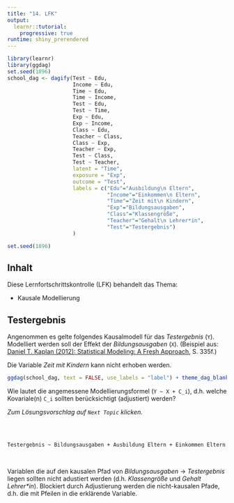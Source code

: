 ```yaml
---
title: "14. LFK"
output: 
  learnr::tutorial:
    progressive: true
runtime: shiny_prerendered
---
```


```r
library(learnr)
library(ggdag)
set.seed(1896)
school_dag <- dagify(Test ~ Edu,
                     Income ~ Edu,
                     Time ~ Edu,
                     Time ~ Income,
                     Test ~ Edu,
                     Test ~ Time,
                     Exp ~ Edu,
                     Exp ~ Income,
                     Class ~ Edu,
                     Teacher ~ Class,
                     Class ~ Exp,
                     Teacher ~ Exp,
                     Test ~ Class,
                     Test ~ Teacher,
                     latent = "Time",
                     exposure = "Exp",
                     outcome = "Test",
                     labels = c("Edu"="Ausbildung\n Eltern",
                                "Income"="Einkommen\n Eltern",
                                "Time"="Zeit mit\n Kindern",
                                "Exp"="Bildungsausgaben",
                                "Class"="Klassengröße",
                                "Teacher"="Gehalt\n Lehrer*in",
                                "Test"="Testergebnis")
                     )

set.seed(1896)

```

## Inhalt

Diese Lernfortschrittskontrolle (LFK) behandelt das Thema:

- Kausale Modellierung


## Testergebnis

Angenommen es gelte folgendes Kausalmodell für das *Testergebnis* (`Y`). Modelliert werden soll der Effekt der *Bildungsausgaben* (`X`). (Beispiel aus: [Daniel T. Kaplan (2012): Statistical Modeling: A Fresh Approach](http://project-mosaic-books.com/?page_id=13), S. 335f.)

Die Variable *Zeit mit Kindern* kann nicht erhoben werden.

```r
ggdag(school_dag, text = FALSE, use_labels = "label") + theme_dag_blank() 
```

Wie lautet die angemessene Modellierungsformel (`Y ~ X + C_i`), d.h. welche Kovariale(n) `C_i` sollten berücksichtigt (adjustiert) werden?

*Zum Lösungsvorschlag auf `Next Topic` klicken.*

##

<br>

`Testergebnis ~ Bildungsausgaben + Ausbildung Eltern + Einkommen Eltern`

<br>

Variablen die auf den kausalen Pfad von *Bildungsausgaben* $\rightarrow$ *Testergebnis* liegen sollten nicht adustiert werden (d.h. *Klassengröße* und *Gehalt Lehrer\*in*). Blockiert durch Adjustierung werden die nicht-kausalen Pfade, d.h. die mit Pfeilen in die erklärende Variable.
